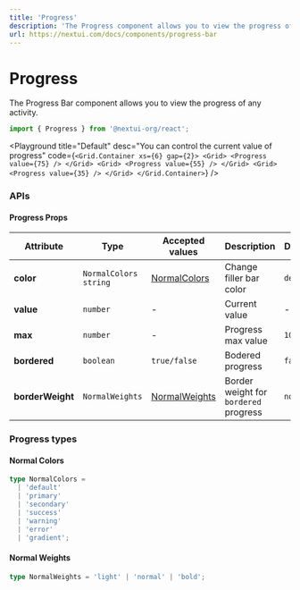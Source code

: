 ```yaml
---
title: 'Progress'
description: 'The Progress component allows you to view the progress of any activity.'
url: https://nextui.com/docs/components/progress-bar
---
```


# Progress

The Progress Bar component allows you to view the progress of any activity.

```jsx
import { Progress } from '@nextui-org/react';
```

<CarbonAd />

<Playground
  title="Default"
  desc="You can control the current value of progress"
  code={`
 <Grid.Container xs={6} gap={2}>
    <Grid>
        <Progress value={75} />
    </Grid>
    <Grid>
        <Progress value={55} />
    </Grid>
    <Grid>
        <Progress value={35} />
    </Grid>
</Grid.Container>
`}
/>

<Spacer y={3} />

### APIs

<Spacer y={2} />

#### Progress Props

| Attribute        | Type                    | Accepted values                  | Description                           | Default   |
| ---------------- | ----------------------- | -------------------------------- | ------------------------------------- | --------- |
| **color**        | `NormalColors` `string` | [NormalColors](#normal-colors)   | Change filler bar color               | `default` |
| **value**        | `number`                | -                                | Current value                         | -         |
| **max**          | `number`                | -                                | Progress max value                    | `100`     |
| **bordered**     | `boolean`               | `true/false`                     | Bodered progress                      | `false`   |
| **borderWeight** | `NormalWeights`         | [NormalWeights](#normal-weights) | Border weight for `bordered` progress | `normal`  |

<Spacer y={2} />

### Progress types

<Spacer y={1} />

#### Normal Colors

```ts
type NormalColors =
  | 'default'
  | 'primary'
  | 'secondary'
  | 'success'
  | 'warning'
  | 'error'
  | 'gradient';
```

#### Normal Weights

```ts
type NormalWeights = 'light' | 'normal' | 'bold';
```

